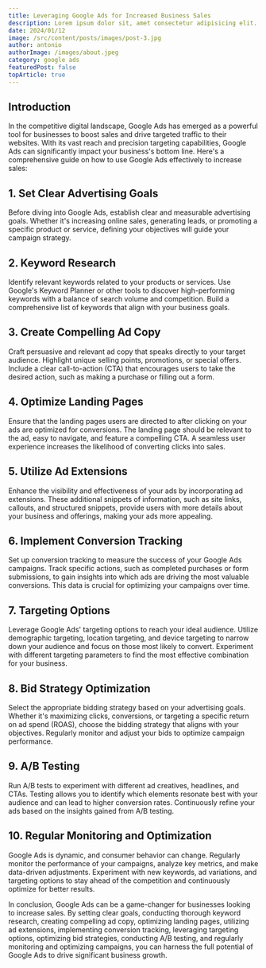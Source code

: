 ```yaml
---
title: Leveraging Google Ads for Increased Business Sales
description: Lorem ipsum dolor sit, amet consectetur adipisicing elit. Hic eos odit sequi minima iure natus, odio tempora sit.
date: 2024/01/12
image: /src/content/posts/images/post-3.jpg
author: antonio
authorImage: /images/about.jpeg
category: google ads
featuredPost: false
topArticle: true
---
```


## **Introduction**

In the competitive digital landscape, Google Ads has emerged as a powerful tool for businesses to boost sales and drive targeted traffic to their websites. With its vast reach and precision targeting capabilities, Google Ads can significantly impact your business's bottom line. Here's a comprehensive guide on how to use Google Ads effectively to increase sales:

## 1. **Set Clear Advertising Goals**

Before diving into Google Ads, establish clear and measurable advertising goals. Whether it's increasing online sales, generating leads, or promoting a specific product or service, defining your objectives will guide your campaign strategy.

## 2. **Keyword Research**

Identify relevant keywords related to your products or services. Use Google's Keyword Planner or other tools to discover high-performing keywords with a balance of search volume and competition. Build a comprehensive list of keywords that align with your business goals.

## 3. **Create Compelling Ad Copy**

Craft persuasive and relevant ad copy that speaks directly to your target audience. Highlight unique selling points, promotions, or special offers. Include a clear call-to-action (CTA) that encourages users to take the desired action, such as making a purchase or filling out a form.

## 4. **Optimize Landing Pages**

Ensure that the landing pages users are directed to after clicking on your ads are optimized for conversions. The landing page should be relevant to the ad, easy to navigate, and feature a compelling CTA. A seamless user experience increases the likelihood of converting clicks into sales.

## 5. **Utilize Ad Extensions**

Enhance the visibility and effectiveness of your ads by incorporating ad extensions. These additional snippets of information, such as site links, callouts, and structured snippets, provide users with more details about your business and offerings, making your ads more appealing.

## 6. **Implement Conversion Tracking**

Set up conversion tracking to measure the success of your Google Ads campaigns. Track specific actions, such as completed purchases or form submissions, to gain insights into which ads are driving the most valuable conversions. This data is crucial for optimizing your campaigns over time.

## 7. **Targeting Options**

Leverage Google Ads' targeting options to reach your ideal audience. Utilize demographic targeting, location targeting, and device targeting to narrow down your audience and focus on those most likely to convert. Experiment with different targeting parameters to find the most effective combination for your business.

## 8. **Bid Strategy Optimization**

Select the appropriate bidding strategy based on your advertising goals. Whether it's maximizing clicks, conversions, or targeting a specific return on ad spend (ROAS), choose the bidding strategy that aligns with your objectives. Regularly monitor and adjust your bids to optimize campaign performance.

## 9. **A/B Testing**

Run A/B tests to experiment with different ad creatives, headlines, and CTAs. Testing allows you to identify which elements resonate best with your audience and can lead to higher conversion rates. Continuously refine your ads based on the insights gained from A/B testing.

## 10. **Regular Monitoring and Optimization**

Google Ads is dynamic, and consumer behavior can change. Regularly monitor the performance of your campaigns, analyze key metrics, and make data-driven adjustments. Experiment with new keywords, ad variations, and targeting options to stay ahead of the competition and continuously optimize for better results.

In conclusion, Google Ads can be a game-changer for businesses looking to increase sales. By setting clear goals, conducting thorough keyword research, creating compelling ad copy, optimizing landing pages, utilizing ad extensions, implementing conversion tracking, leveraging targeting options, optimizing bid strategies, conducting A/B testing, and regularly monitoring and optimizing campaigns, you can harness the full potential of Google Ads to drive significant business growth.
